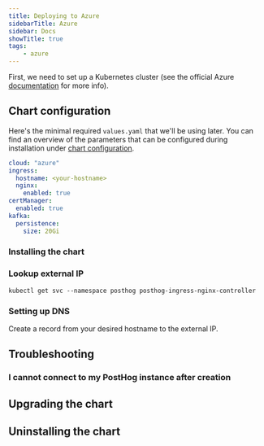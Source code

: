 ```yaml
---
title: Deploying to Azure
sidebarTitle: Azure
sidebar: Docs
showTitle: true
tags:
    - azure
---
```



First, we need to set up a Kubernetes cluster (see the official Azure [documentation](https://docs.microsoft.com/en-us/azure/aks/kubernetes-walkthrough-portal#create-an-aks-cluster) for more info).

<ClusterRequirementsSnippet />

## Chart configuration

Here's the minimal required `values.yaml` that we'll be using later. You can find an overview of the parameters that can be configured during installation under [chart configuration](/docs/self-host/deploy/configuration).
```yaml
cloud: "azure"
ingress:
  hostname: <your-hostname>
  nginx:
    enabled: true
certManager:
  enabled: true
kafka:
  persistence:
    size: 20Gi
```

### Installing the chart

<InstallingSnippet />


### Lookup external IP

```console
kubectl get svc --namespace posthog posthog-ingress-nginx-controller
```
### Setting up DNS

Create a record from your desired hostname to the external IP.

## Troubleshooting
### I cannot connect to my PostHog instance after creation
<TryUnsecureSnippet />

## Upgrading the chart
<UpgradingSnippet />

## Uninstalling the chart
<UninstallingSnippet />
